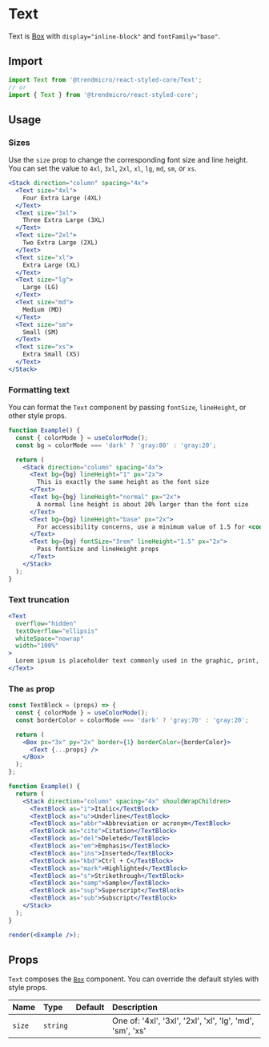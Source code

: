 # Text

Text is [Box](./box) with `display="inline-block"` and `fontFamily="base"`.

## Import

```js
import Text from '@trendmicro/react-styled-core/Text';
// or
import { Text } from '@trendmicro/react-styled-core';
```

## Usage

### Sizes

Use the `size` prop to change the corresponding font size and line height. You can set the value to `4xl`, `3xl`, `2xl`, `xl`, `lg`, `md`, `sm`, or `xs`.

```jsx
<Stack direction="column" spacing="4x">
  <Text size="4xl">
    Four Extra Large (4XL)
  </Text>
  <Text size="3xl">
    Three Extra Large (3XL)
  </Text>
  <Text size="2xl">
    Two Extra Large (2XL)
  </Text>
  <Text size="xl">
    Extra Large (XL)
  </Text>
  <Text size="lg">
    Large (LG)
  </Text>
  <Text size="md">
    Medium (MD)
  </Text>
  <Text size="sm">
    Small (SM)
  </Text>
  <Text size="xs">
    Extra Small (XS)
  </Text>
</Stack>
```

### Formatting text

You can format the `Text` component by passing `fontSize`, `lineHeight`, or other style props.

```jsx
function Example() {
  const { colorMode } = useColorMode();
  const bg = colorMode === 'dark' ? 'gray:80' : 'gray:20';

  return (
    <Stack direction="column" spacing="4x">
      <Text bg={bg} lineHeight="1" px="2x">
        This is exactly the same height as the font size
      </Text>
      <Text bg={bg} lineHeight="normal" px="2x">
        A normal line height is about 20% larger than the font size
      </Text>
      <Text bg={bg} lineHeight="base" px="2x">
        For accessibility concerns, use a minimum value of 1.5 for <code>line-height</code> for main paragraph content
      </Text>
      <Text bg={bg} fontSize="3rem" lineHeight="1.5" px="2x">
        Pass fontSize and lineHeight props
      </Text>
    </Stack>
  );
}
```

### Text truncation

```jsx
<Text
  overflow="hidden"
  textOverflow="ellipsis"
  whiteSpace="nowrap"
  width="100%"
>
  Lorem ipsum is placeholder text commonly used in the graphic, print, and publishing industries for previewing layouts and visual mockups. Lorem ipsum is placeholder text commonly used in the graphic, print, and publishing industries for previewing layouts and visual mockups.
</Text>
```

### The `as` prop

```jsx noInline
const TextBlock = (props) => {
  const { colorMode } = useColorMode();
  const borderColor = colorMode === 'dark' ? 'gray:70' : 'gray:20';

  return (
    <Box px="3x" py="2x" border={1} borderColor={borderColor}>
      <Text {...props} />
    </Box>
  );
};

function Example() {
  return (
    <Stack direction="column" spacing="4x" shouldWrapChildren>
      <TextBlock as="i">Italic</TextBlock>
      <TextBlock as="u">Underline</TextBlock>
      <TextBlock as="abbr">Abbreviation or acronym</TextBlock>
      <TextBlock as="cite">Citation</TextBlock>
      <TextBlock as="del">Deleted</TextBlock>
      <TextBlock as="em">Emphasis</TextBlock>
      <TextBlock as="ins">Inserted</TextBlock>
      <TextBlock as="kbd">Ctrl + C</TextBlock>
      <TextBlock as="mark">Highlighted</TextBlock>
      <TextBlock as="s">Strikethrough</TextBlock>
      <TextBlock as="samp">Sample</TextBlock>
      <TextBlock as="sup">Superscript</TextBlock>
      <TextBlock as="sub">Subscript</TextBlock>
    </Stack>
  );
}

render(<Example />);
```

## Props

`Text` composes the [`Box`](./box) component. You can override the default styles with style props.

| Name | Type | Default | Description |
| :--- | :--- | :------ | :---------- |
| `size` | `string` | | One of: '4xl', '3xl', '2xl', 'xl', 'lg', 'md', 'sm', 'xs' |
